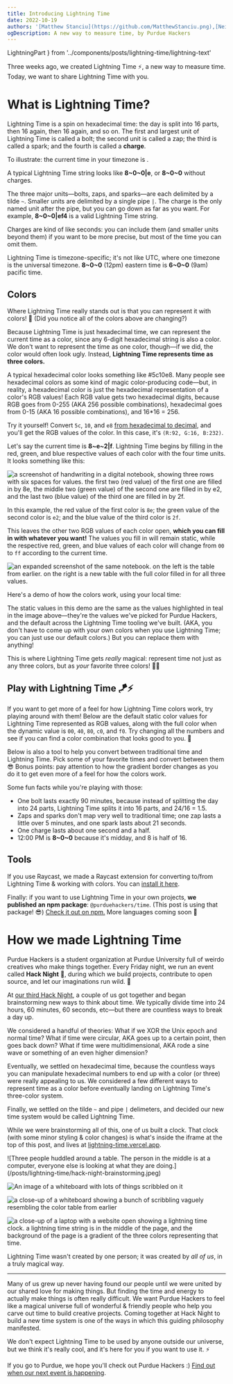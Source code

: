 ```yaml
---
title: Introducing Lightning Time
date: 2022-10-19
authors: '[Matthew Stanciu](https://github.com/MatthewStanciu.png),[Neil](https://media.discordapp.net/attachments/1014720593607802972/1031424440308879451/unknown.png),[Reece Ausmus](https://media.discordapp.net/attachments/905833672849113113/1031582305686405171/image0.jpg),[Jack](https://media.discordapp.net/attachments/905833672849113113/1032444231798771742/3c6ccb83716d1e4fb91d3082f6b21d77.png)'
ogDescription: A new way to measure time, by Purdue Hackers
---
```


  LightningPart
} from '../components/posts/lightning-time/lightning-text'

<LightningTimeProvider>

<Clock />

Three weeks ago, we created <span className="lightning-gradient">Lightning Time</span> ⚡️, a new way to measure time. Today, we want to share Lightning Time with you.

# What is Lightning Time?

Lightning Time is a spin on hexadecimal time: the day is split into 16 parts, then 16 again, then 16 again, and so on. The first and largest
unit of Lightning Time is called a <span className="bolt">bolt</span>; the second unit is called a <span className="zap">zap</span>; the third is called a <span className="spark">spark</span>; and the fourth is
called a **charge**.

To illustrate: the current time in your timezone is <ColoredLightningString />.

A typical Lightning Time string looks like **8~0~0|e**, or **8~0~0** without charges.

The three major units—bolts, zaps, and sparks—are each delimited by a tilde `~`. Smaller units are delimited by a single pipe `|`.
The charge is the only named unit after the pipe, but you can go down as far as you want. For example, **8~0~0|ef4** is a
valid Lightning Time string.

Charges are kind of like seconds: you can include them (and smaller units beyond them) if you want to be more precise,
but most of the time you can omit them.

Lightning Time is timezone-specific; it's not like UTC, where one timezone is the universal timezone.
**8~0~0** (12pm) eastern time is **6~0~0** (9am) pacific time.

## Colors

Where Lightning Time really stands out is that you can represent it with colors! 🌈
(Did you notice all of the colors above are changing?)

Because Lightning Time is just hexadecimal time, we can represent the current time as a color,
since any 6-digit hexadecimal string is also a color. We don't want to represent the time as one color, though—if we did,
the color would often look ugly. Instead, **Lightning Time represents time as three colors.**

A typical hexadecimal color looks something like <span className="font-bold text-[#5c10e8]">#5c10e8</span>. Many people see hexadecimal colors as some kind of magic color-producing code—but,
in reality, a hexadecimal color is just the hexadecimal representation of a color's RGB values! Each RGB value gets two hexadecimal digits,
because RGB goes from 0-255 (AKA 256 possible combinations), hexadecimal goes from 0-15 (AKA 16 possible combinations),
and 16\*16 = 256.

Try it yourself! Convert `5c`, `10`, and `e8` [from hexadecimal to decimal](https://www.rapidtables.com/convert/number/hex-to-decimal.html),
and you'll get the RGB values of the color. In this case, it's `(R:92, G:16, B:232)`.

Let's say the current time is **8~e~2|f**. Lightning Time begins by filling in the red, green, and blue respective values of
each color with the four time units. It looks something like this:

![a screenshot of handwriting in a digital notebook, showing three rows with six spaces for values. the first two (red value) of the
first one are filled in by 8e, the middle two (green value) of the second one are filled in by e2, and the last two (blue value)
of the third one are filled in by 2f.](/posts/lightning-time/colors-unfilled.jpeg)

In this example, the red value of the first color is `8e`; the green value of the second color is `e2`; and the blue value
of the third color is `2f`.

This leaves the other two RGB values of each color open, **which you can fill in with whatever you want!** The values you
fill in will remain static, while the respective red, green, and blue values of each color will change from `00` to `ff` according
to the current time.

![an expanded screenshot of the same notebook. on the left is the table from earlier. on the right is a new table with the
full color filled in for all three values.](/posts/lightning-time/colors-filled.jpeg)

Here's a demo of how the colors work, using your local time:

<ColorsDemo />

The static values in this demo are the same as the values highlighted in teal in the image above—they're the values
we've picked for Purdue Hackers, and the default across the Lightning Time tooling we've built. (AKA, you don't have to come up
with your own colors when you use Lightning Time; you can just use our default colors.) But you can replace them with anything!

This is where Lightning Time gets _really_ magical: represent time not just as any three colors, but as _your_ favorite three colors! 🤯✨

## Play with Lightning Time 🪁⚡️

If you want to get more of a feel for how Lightning Time colors work, try playing around with them! Below are the default static color
values for Lightning Time represented as RGB values, along with the full color when the dynamic value is
`00`, `40`, `80`, `c0`, and `f0`. Try changing all the numbers and see if you can find a color combination that looks good to you. 🌈

<div className="flex flex-col md:flex-row gap-4 font-main mx-auto">
  <ColorToy part={LightningPart.Bolt} defaultValues={[161, 0]} />
  <ColorToy part={LightningPart.Zap} defaultValues={[50, 214]} />
  <ColorToy part={LightningPart.Spark} defaultValues={[246, 133]} />
</div>

Below is also a tool to help you convert between traditional time and Lightning Time. Pick some of your favorite times and convert
between them 😎 Bonus points: pay attention to how the gradient border changes as you do it to get even more of a feel for how
the colors work.

<div className="flex flex-col md:flex-row gap-4 mx-auto">
  <ConvertToLightning />
  <ConvertFromLightning />
</div>

Some fun facts while you're playing with those:

- One bolt lasts exactly 90 minutes, because instead of splitting the day into 24 parts, Lightning Time splits it into 16 parts, and 24/16 = 1.5.
- Zaps and sparks don't map very well to traditional time; one zap lasts a little over 5 minutes, and one spark lasts about 21 seconds.
- One charge lasts about one second and a half.
- 12:00 PM is **8~0~0** because it's midday, and 8 is half of 16.

## Tools

If you use Raycast, we made a Raycast extension for converting to/from Lightning Time &
working with colors. You can [install it here](https://github.com/MatthewStanciu/raycast-lightning-time).

Finally: if you want to use Lightning Time in your own projects, **we published an npm package**: `@purduehackers/time`.
(This post is using that package! 😎) [Check it out on npm.](https://www.npmjs.com/package/@purduehackers/time) More languages coming soon 👀

# How we made Lightning Time

Purdue Hackers is a student organization at Purdue University full of weirdo creatives who make things together. Every Friday night,
we run an event called **Hack Night** 🌙, during which we build projects, contribute to open source, and let our imaginations
run wild. 🧠

At [our third Hack Night](https://events.purduehackers.com/hack-night-03), a couple of us got together and began brainstorming
new ways to think about time. We typically divide time into 24 hours, 60 minutes, 60 seconds, etc—but there are countless ways
to break a day up.

We considered a handful of theories: What if we XOR the Unix epoch and normal time? What if time were circular, AKA goes up to
a certain point, then goes back down? What if time were multidimensional, AKA rode a sine wave or something of an even higher dimension?

Eventually, we settled on hexadecimal time, because the countless ways you can manipulate hexadecimal numbers
to end up with a color (<span className="lightning-gradient">or three</span>) were really appealing to us.
We considered a few different ways to represent time as a color before eventually landing on Lightning Time's three-color system.

Finally, we settled on the tilde `~` and pipe `|` delimeters, and decided our new time system would be called Lightning Time.

While we were brainstorming all of this, one of us built a clock. That clock (with some minor styling & color changes) is what's
inside the iframe at the top of this post, and lives at [lightning-time.vercel.app](https://lightning-time.vercel.app).

<div className="grid grid-cols-2 gap-2">
  ![Three people huddled around a table. The person in the middle is at a
  computer, everyone else is looking at what they are
  doing.](/posts/lightning-time/hack-night-brainstorming.jpeg)

![An image of a whiteboard with lots of things scribbled on it](/posts/lightning-time/whiteboard.jpeg)

![a close-up of a whiteboard showing a bunch of scribbling vaguely resembling the color
  table from earlier](/posts/lightning-time/color-system-whiteboard.jpeg)

![a close-up of a laptop with a website open showing a lightning time clock. a lightning time string is in the
  middle of the page, and the background of the page is a gradient of the three colors representing
  that time.](/posts/lightning-time/original-clock.jpeg)

</div>

Lightning Time wasn't created by one person; it was created by _all of us_, in a truly magical way.

---

Many of us grew up never having found our people until we were united by our shared love for making things. But finding the time and
energy to actually make things is often really difficult. We want Purdue Hackers to feel like a
magical universe full of wonderful & friendly people who help you carve out time to build creative projects.
Coming together at Hack Night to build a new time system is one of the ways in which this guiding philosophy
manifested.

We don't expect Lightning Time to be used by anyone outside our universe, but we think it's really cool, and it's here for you
if you want to use it. ⚡️

If you go to Purdue, we hope you'll check out Purdue Hackers :)
[Find out when our next event is happening](https://events.purduehackers.com).

</LightningTimeProvider>
